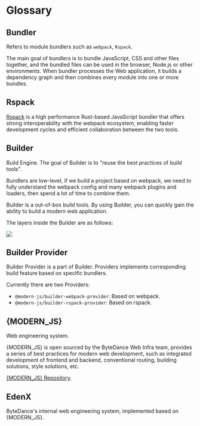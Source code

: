 # Glossary

## Bundler

Refers to module bundlers such as `webpack`, `Rspack`.

The main goal of bundlers is to bundle JavaScript, CSS and other files together, and the bundled files can be used in the browser, Node.js or other environments. When bundler processes the Web application, it builds a dependency graph and then combines every module into one or more bundles.

## Rspack

[Rspack](https://www.rspack.dev/) is a high performance Rust-based JavaScript bundler that offers strong interoperability with the webpack ecosystem, enabling faster development cycles and efficient collaboration between the two tools.

## Builder

Build Engine. The goal of Builder is to "reuse the best practices of build tools".

Bundlers are low-level, if we build a project based on webpack, we need to fully understand the webpack config and many webpack plugins and loaders, then spend a lot of time to combine them.

Builder is a out-of-box build tools. By using Builder, you can quickly gain the ability to build a modern web application.

The layers inside the Builder are as follows:

![](https://lf3-static.bytednsdoc.com/obj/eden-cn/zq-uylkvT/ljhwZthlaukjlkulzlp/builder-struct-10092.png)

## Builder Provider

Builder Provider is a part of Builder. Providers implements corresponding build feature based on specific bundlers.

Currently there are two Providers:

- `@modern-js/builder-webpack-provider`: Based on webpack.
- `@modern-js/builder-rspack-provider`: Based on rspack.

## {MODERN_JS}

Web engineering system.

{MODERN_JS} is open sourced by the ByteDance Web Infra team, provides a series of best practices for modern web development, such as integrated development of frontend and backend, conventional routing, building solutions, style solutions, etc.

[{MODERN_JS} Repository](https://github.com/web-infra-dev/modern.js).

## EdenX

ByteDance's internal web engineering system, implemented based on {MODERN_JS}.
